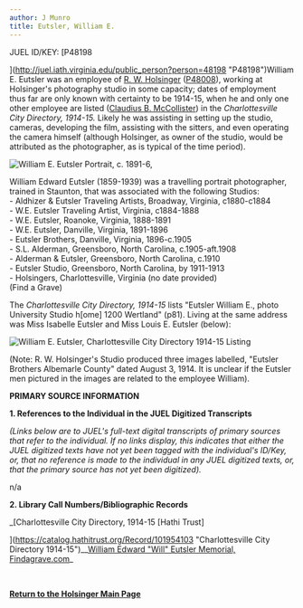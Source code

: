 ```yaml
---
author: J Munro
title: Eutsler, William E.
---
```

JUEL ID/KEY: [P48198  
  
](http://juel.iath.virginia.edu/public_person?person=48198 "P48198")William E. Eutsler was an employee of [R. W. Holsinger](http://juel.iath.virginia.edu/node/1078 "R. W. Holsinger") ([P48008](http://juel.iath.virginia.edu/public_person?person=48008 "P48008")), working at Holsinger's photography studio in some capacity; dates of employment thus far are only known with certainty to be 1914-15, when he and only one other employee are listed ([Claudius B. McCollister](http://juel.iath.virginia.edu/node/1160 "Claudius B. McCollister")) in the _Charlottesville City Directory, 1914-15._ Likely he was assisting in setting up the studio, cameras, developing the film, assisting with the sitters, and even operating the camera himself (although Holsinger, as owner of the studio, would be attributed as the photographer, as is typical of the time period). 

![](http://juel.iath.virginia.edu/sites/default/files/media/images/51190534_1430310279.jpg "William E. Eutsler Portrait, c. 1891-6, ")

William Edward Eutsler (1859-1939) was a travelling portrait photographer, trained in Staunton, that was associated with the following Studios:   
\- Aldhizer & Eutsler Traveling Artists, Broadway, Virginia, c1880-c1884  
\- W.E. Eutsler Traveling Artist, Virginia, c1884-1888  
\- W.E. Eutsler, Roanoke, Virginia, 1888-1891  
\- W.E. Eutsler, Danville, Virginia, 1891-1896  
\- Eutsler Brothers, Danville, Virginia, 1896-c.1905  
\- S.L. Alderman, Greensboro, North Carolina, c.1905-aft.1908  
\- Alderman & Eutsler, Greensboro, North Carolina, c.1910  
\- Eutsler Studio, Greensboro, North Carolina, by 1911-1913  
\- Holsingers, Charlottesville, Virginia (no date provided)  
(Find a Grave)

The _Charlottesville City Directory, 1914-15_ lists "Eutsler William E., photo University Studio h\[ome\] 1200 Wertland" (p81). Living at the same address was Miss Isabelle Eutsler and Miss Louis E. Eutsler (below):

![](http://juel.iath.virginia.edu/sites/default/files/media/images/Screen%20Shot%202019-01-18%20at%202.08.40%20PM.png "William E. Eutsler, Charlottesville City Directory 1914-15 Listing")

(Note: R. W. Holsinger's Studio produced three images labelled, "Eutsler Brothers Albemarle County" dated August 3, 1914. It is unclear if the Eutsler men pictured in the images are related to the employee William).

**PRIMARY SOURCE INFORMATION** 

**1\. References to the Individual in the JUEL Digitized Transcripts**

_(Links below are to JUEL's full-text digital transcripts of primary sources that refer to the individual. If no links display, this indicates that either the JUEL digitized texts have not yet been tagged with the individual's ID/Key, or, that no reference is made to the individual in any JUEL digitized texts, or, that the primary source has not yet been digitized)._   

n/a 

**2\. Library Call Numbers/Bibliographic Records**

_[Charlottesville City Directory, 1914-15 \[Hathi Trust\]  
  
](https://catalog.hathitrust.org/Record/101954103 "Charlottesville City Directory 1914-15")__[William Edward "Will" Eutsler Memorial, Findagrave.com](https://www.findagrave.com/memorial/51190534/william-edward-eutsler "William E. Eutsler Charlottesville City Directory 1914-15 Listing")_

 [](http://search.lib.virginia.edu/catalog/u6371432)

**[Return to the Holsinger Main Page](http://juel.iath.virginia.edu/node/980 "Return to the Holsinger Main Page")**

 **[](http://search.lib.virginia.edu/catalog/u6371432)**